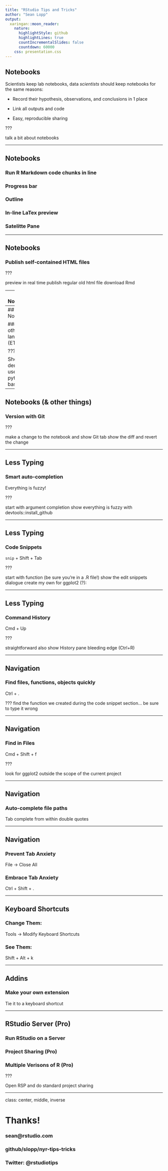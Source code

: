```yaml
---
title: "RStudio Tips and Tricks"
author: "Sean Lopp"
output:
  xaringan::moon_reader:
    nature:
      highlightStyle: github
      highlightLines: true
      countIncrementalSlides: false
      countdown: 60000
    css: presentation.css  
---
```


## Notebooks

Scientists keep lab notebooks, data *scientists* should keep notebooks for the same reasons:

- Record their hypothesis, observations, and conclusions in 1 place

- Link all outputs and code

- Easy, reproducible sharing


???

talk a bit about notebooks 

---

## Notebooks

### Run R Markdown code chunks in line
### Progress  bar
### Outline 
### In-line LaTex preview
### Satelitte Pane

---

## Notebooks

### Publish self-contained HTML files 

???

preview in real time
publish regular old html file
download Rmd 

---
## Notebooks 

### Run other languages (SQL)

???

Show a demo that uses sql

---
## Notebooks

### Run other languages (ETl)

???

Show a demo that uses python / bash / sql


---

## Notebooks (& other things)

### Version with Git

???

make a change to the notebook and show Git tab
show the diff and revert the change


---

## Less Typing

### Smart auto-completion

Everything is fuzzy!

???

start with argument completion
show everything is fuzzy with devtools::install_github

---

## Less Typing

### Code Snippets 

`snip` + Shift + Tab

???

start with function (be sure you're in a .R file!)
show the edit snippets dialogue
create my own for ggplot2 (?):


---

## Less Typing 

### Command History 

Cmd + Up

???

straightforward
also show History pane
bleeding edge (Ctrl+R)


---

## Navigation

### Find files, functions, objects quickly 

Ctrl + .

???
find the function we created during the code snippet section... 
be sure to type it wrong 

---

## Navigation 

### Find in Files

Cmd + Shift + f

???

look for ggplot2 outside the scope of the current project

---

## Navigation

### Auto-complete file paths

Tab complete from within double quotes

---

## Navigation 

### Prevent Tab Anxiety

File -> Close All

### Embrace Tab Anxiety

Ctrl + Shift + .

---

## Keyboard Shortcuts

### Change Them: 
Tools -> Modify Keyboard Shortcuts

### See Them: 
Shift + Alt + k


---

## Addins 

### Make your own extension

Tie it to a keyboard shortcut 


---

## RStudio Server (Pro)

### Run RStudio on a Server

### Project Sharing (Pro)

### Multiple Verisons of R (Pro)

???

Open RSP and do standard project sharing

---
class: center, middle, inverse

# Thanks!

### sean@rstudio.com
### github/slopp/nyr-tips-tricks
### Twitter: @rstudiotips